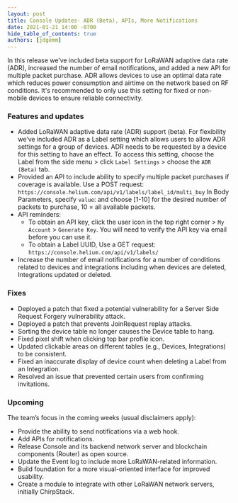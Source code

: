 ```yaml
---
layout: post
title: Console Updates- ADR (Beta), APIs, More Notifications
date: 2021-01-21 14:00 -0700
hide_table_of_contents: true
authors: [jdgemm]
---
```


In this release we’ve included beta support for LoRaWAN adaptive data rate (ADR), increased the
number of email notifications, and added a new API for multiple packet purchase. ADR allows devices
to use an optimal data rate which reduces power consumption and airtime on the network based on RF
conditions. It's recommended to only use this setting for fixed or non-mobile devices to ensure
reliable connectivity.

<!--truncate-->

### Features and updates

- Added LoRaWAN adaptive data rate (ADR) support (beta). For flexibility we’ve included ADR as a
  Label setting which allows users to allow ADR settings for a group of devices. ADR needs to be
  requested by a device for this setting to have an effect. To access this setting, choose the Label
  from the side menu > click `Label Settings` > choose the `ADR (Beta)` tab.
- Provided an API to include ability to specify multiple packet purchases if coverage is available.
  Use a POST request: `https://console.helium.com/api/v1/labels/label_id/multi_buy` In Body
  Parameters, specify `value`: and choose [1-10] for the desired number of packets to purchase, 10 =
  all available packets.
- API reminders:
  - To obtain an API key, click the user icon in the top right corner > `My Account` >
    `Generate Key`. You will need to verify the API key via email before you can use it.
  - To obtain a Label UUID, Use a GET request: `https://console.helium.com/api/v1/labels/`
- Increase the number of email notifications for a number of conditions related to devices and
  integrations including when devices are deleted, Integrations updated or deleted.

### Fixes

- Deployed a patch that fixed a potential vulnerability for a Server Side Request Forgery
  vulnerability attack.
- Deployed a patch that prevents JoinRequest replay attacks.
- Sorting the device table no longer causes the Device table to hang.
- Fixed pixel shift when clicking top bar profile icon.
- Updated clickable areas on different tables (e.g., Devices, Integrations) to be consistent.
- Fixed an inaccurate display of device count when deleting a Label from an Integration.
- Resolved an issue that prevented certain users from confirming invitations.

### Upcoming

The team’s focus in the coming weeks (usual disclaimers apply):

- Provide the ability to send notifications via a web hook.
- Add APIs for notifications.
- Release Console and its backend network server and blockchain components (Router) as open source.
- Update the Event log to include more LoRaWAN-related information.
- Build foundation for a more visual-oriented interface for improved usability.
- Create a module to integrate with other LoRaWAN network servers, initially ChirpStack.
